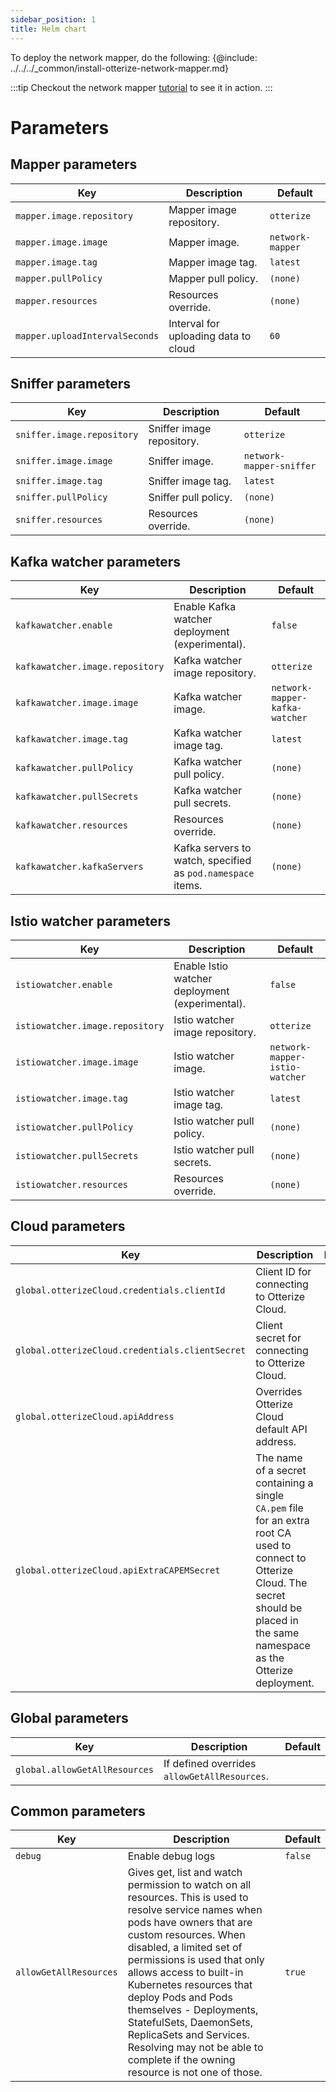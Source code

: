 ```yaml
---
sidebar_position: 1
title: Helm chart
---
```


To deploy the network mapper, do the following:
{@include: ../../../_common/install-otterize-network-mapper.md}

:::tip
Checkout the network mapper [tutorial](/quick-tutorials/k8s-network-mapper) to see it in action.
:::

# Parameters

## Mapper parameters
| Key                            | Description                          | Default                        |
|--------------------------------|--------------------------------------|--------------------------------|
| `mapper.image.repository`      | Mapper image repository.             | `otterize`                     |
| `mapper.image.image`           | Mapper image.                        | `network-mapper`               |
| `mapper.image.tag`             | Mapper image tag.                    | `latest`                       |
| `mapper.pullPolicy`            | Mapper pull policy.                  | `(none)`                       |
| `mapper.resources`             | Resources override.                  | `(none)`                       |
| `mapper.uploadIntervalSeconds` | Interval for uploading data to cloud | `60`                           |

## Sniffer parameters
| Key                        | Description               | Default                  |
|----------------------------|---------------------------|--------------------------|
| `sniffer.image.repository` | Sniffer image repository. | `otterize`               |
| `sniffer.image.image`      | Sniffer image.            | `network-mapper-sniffer` |
| `sniffer.image.tag`        | Sniffer image tag.        | `latest`                 |
| `sniffer.pullPolicy`       | Sniffer pull policy.      | `(none)`                 |
| `sniffer.resources`        | Resources override.       | `(none)`                 |


## Kafka watcher parameters
| Key                             | Description                                                 | Default                        |
|---------------------------------|-------------------------------------------------------------|--------------------------------|
| `kafkawatcher.enable`           | Enable Kafka watcher deployment (experimental).             | `false`                        |
| `kafkawatcher.image.repository` | Kafka watcher image repository.                             | `otterize`                     |
| `kafkawatcher.image.image`      | Kafka watcher image.                                        | `network-mapper-kafka-watcher` |
| `kafkawatcher.image.tag`        | Kafka watcher image tag.                                    | `latest`                       |
| `kafkawatcher.pullPolicy`       | Kafka watcher pull policy.                                  | `(none)`                       |
| `kafkawatcher.pullSecrets`      | Kafka watcher pull secrets.                                 | `(none)`                       |
| `kafkawatcher.resources`        | Resources override.                                         | `(none)`                       |
| `kafkawatcher.kafkaServers`     | Kafka servers to watch, specified as `pod.namespace` items. | `(none)`                       |

## Istio watcher parameters
| Key                             | Description                                     | Default                        |
|---------------------------------|-------------------------------------------------|--------------------------------|
| `istiowatcher.enable`           | Enable Istio watcher deployment (experimental). | `false`                        |
| `istiowatcher.image.repository` | Istio watcher image repository.                 | `otterize`                     |
| `istiowatcher.image.image`      | Istio watcher image.                            | `network-mapper-istio-watcher` |
| `istiowatcher.image.tag`        | Istio watcher image tag.                        | `latest`                       |
| `istiowatcher.pullPolicy`       | Istio watcher pull policy.                      | `(none)`                       |
| `istiowatcher.pullSecrets`      | Istio watcher pull secrets.                     | `(none)`                       |
| `istiowatcher.resources`        | Resources override.                             | `(none)`                       |

## Cloud parameters
| Key                                             | Description                                     | Default  |
|-------------------------------------------------|-------------------------------------------------|----------|
| `global.otterizeCloud.credentials.clientId`     | Client ID for connecting to Otterize Cloud.     | `(none)` |
| `global.otterizeCloud.credentials.clientSecret` | Client secret for connecting to Otterize Cloud. | `(none)` |
| `global.otterizeCloud.apiAddress`               | Overrides Otterize Cloud default API address.   | `(none)` |
| `global.otterizeCloud.apiExtraCAPEMSecret`      | The name of a secret containing a single `CA.pem` file for an extra root CA used to connect to Otterize Cloud. The secret should be placed in the same namespace as the Otterize deployment. | `(none)` |

## Global parameters
| Key                              | Description                                                                                                                                 | Default |
|----------------------------------|---------------------------------------------------------------------------------------------------------------------------------------------|---------|
| `global.allowGetAllResources`    | If defined overrides `allowGetAllResources`.                                                                                                |         |

## Common parameters
| Key                    | Description                                                                                                                                                                                                                                                                                                                                                                                                                                                   | Default                        |
|------------------------|---------------------------------------------------------------------------------------------------------------------------------------------------------------------------------------------------------------------------------------------------------------------------------------------------------------------------------------------------------------------------------------------------------------------------------------------------------------|--------------------------------|
| `debug`                | Enable debug logs                                                                                                                                                                                                                                                                                                                                                                                                                                             | `false`                        |
| `allowGetAllResources` | Gives get, list and watch permission to watch on all resources. This is used to resolve service names when pods have owners that are custom resources. When disabled, a limited set of permissions is used that only allows access to built-in Kubernetes resources that deploy Pods and Pods themselves - Deployments, StatefulSets, DaemonSets, ReplicaSets and Services. Resolving may not be able to complete if the owning resource is not one of those. | `true`                         |
